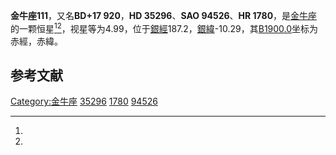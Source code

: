 {{Starbox begin
| name = 金牛座111
}}
{{Starbox observe
| epoch = [[J2000.0|J2000.0]]
| constell = [[金牛座|金牛座]]<ref name=SIMBAD>{{cite web
 | url=http://simbad.u-strasbg.fr/simbad/sim-id?Ident=HR+1780
 | title=Pulsating variable Star
 | publisher=Centre de Données astronomiques de Strasbourg
 | work=SIMBAD
 | accessdate=2012-07-13
 | archive-date=2016-03-17
 | archive-url=https://web.archive.org/web/20160317124820/http://simbad.u-strasbg.fr/simbad/sim-id?Ident=HR+1780
 | dead-url=no
 }}</ref><ref name=DATA>{{cite web
 | url=http://vizier.u-strasbg.fr/viz-bin/VizieR-5?-out.add=.&-source=5050&-corr=PK=HR&-out.max=9999&HR=1780
 | title=VizieR Detailed Page
 | accessdate=2012-07-13
 | archive-date=2016-03-04
 | archive-url=https://web.archive.org/web/20160304234601/http://vizier.u-strasbg.fr/viz-bin/VizieR-5?-out.add=.&-source=5050&-corr=PK=HR&-out.max=9999&HR=1780
 | dead-url=no
 }}</ref>
| 星官 = 
| ra = {{RA|5|24|25.4}}<ref name=SIMBAD /><ref name=DATA />
| dec = {{DEC|+17|23|0}}<ref name=SIMBAD /><ref name=DATA />
| appmag_v = 4.99<ref name=SIMBAD /><ref name=DATA />
}}
{{Starbox character
| class = F8V<ref name=SIMBAD /><ref name=DATA />
| b-v = 0.53<ref name=SIMBAD /><ref name=DATA />
| u-b = -0.07<ref name=SIMBAD /><ref name=DATA />
| r-i = <ref name=SIMBAD /><ref name=DATA />
| variable = 
}}
{{Starbox astrometry
| radial_v = -0.07
| prop_mo_ra = 37
| parallax = 0.067
| p_error = 
}}
{{Starbox catalog
| names =BD+17 920，[[SAO星表|SAO]] 94526，[[HD星表|HD]] 35296，[[HR星表|HR]] 1780}}
{{Starbox reference |Simbad=HR+1780}}
{{Starbox end}}

'''金牛座111'''，又名'''BD+17 920'''，'''HD 35296'''、'''SAO 94526'''、'''HR 1780'''，是[[金牛座|金牛座]]的一颗恒星<ref name=SIMBAD /><ref name=DATA />，视星等为4.99，位于[[銀道座標系|銀經]]187.2，[[銀道座標系|銀緯]]-10.29，其[[B1900.0|B1900.0]]坐标为赤經{{RA|5|18|35.2}}，赤緯{{DEC|+17|-10.29|26}}。

== 参考文献 ==
{{reflist}}

{{star-stub}}

{{金牛座恒星}}
[[Category:金牛座|Category:金牛座]]
[[Category:HD和HDE天體|35296]]
[[Category:HR天體|1780]]
[[Category:SAO天體|94526]]